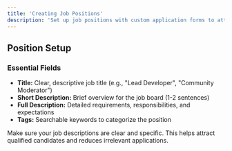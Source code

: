 ```yaml
---
title: 'Creating Job Positions'
description: 'Set up job positions with custom application forms to attract the right candidates.'
---
```


## Position Setup

### Essential Fields

- **Title:** Clear, descriptive job title (e.g., "Lead Developer", "Community Moderator")
- **Short Description:** Brief overview for the job board (1-2 sentences)
- **Full Description:** Detailed requirements, responsibilities, and expectations
- **Tags:** Searchable keywords to categorize the position

<Warning>
  Make sure your job descriptions are clear and specific. This helps attract qualified candidates and reduces irrelevant applications.
</Warning>
